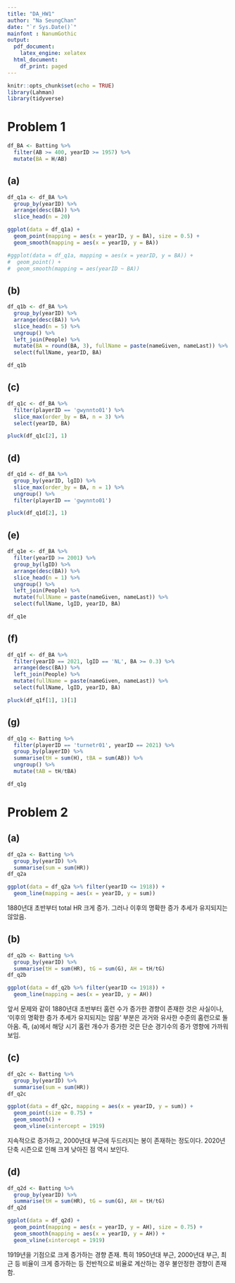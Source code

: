 ```yaml
---
title: "DA_HW1"
author: "Na SeungChan"
date: "`r Sys.Date()`"
mainfont : NanumGothic
output:
  pdf_document:
    latex_engine: xelatex
  html_document:
    df_print: paged
---
```


```r
knitr::opts_chunk$set(echo = TRUE)
library(Lahman)
library(tidyverse)
```



# Problem 1

```r
df_BA <- Batting %>%
  filter(AB >= 400, yearID >= 1957) %>%
  mutate(BA = H/AB)
```


## (a)

```r
df_q1a <- df_BA %>%
  group_by(yearID) %>%
  arrange(desc(BA)) %>%
  slice_head(n = 20)

ggplot(data = df_q1a) +
  geom_point(mapping = aes(x = yearID, y = BA), size = 0.5) +
  geom_smooth(mapping = aes(x = yearID, y = BA))

#ggplot(data = df_q1a, mapping = aes(x = yearID, y = BA)) +
#  geom_point() +
#  geom_smooth(mapping = aes(yearID ~ BA))
```



## (b)

```r
df_q1b <- df_BA %>%
  group_by(yearID) %>%
  arrange(desc(BA)) %>%
  slice_head(n = 5) %>%
  ungroup() %>%
  left_join(People) %>%
  mutate(BA = round(BA, 3), fullName = paste(nameGiven, nameLast)) %>%
  select(fullName, yearID, BA)

df_q1b
```



## (c)

```r
df_q1c <- df_BA %>%
  filter(playerID == 'gwynnto01') %>%
  slice_max(order_by = BA, n = 3) %>%
  select(yearID, BA)

pluck(df_q1c[2], 1)
```



## (d)

```r
df_q1d <- df_BA %>%
  group_by(yearID, lgID) %>%
  slice_max(order_by = BA, n = 1) %>%
  ungroup() %>%
  filter(playerID == 'gwynnto01')

pluck(df_q1d[2], 1)
```



## (e)

```r
df_q1e <- df_BA %>% 
  filter(yearID >= 2001) %>%
  group_by(lgID) %>%
  arrange(desc(BA)) %>%
  slice_head(n = 1) %>%
  ungroup() %>%
  left_join(People) %>%
  mutate(fullName = paste(nameGiven, nameLast)) %>%
  select(fullName, lgID, yearID, BA)

df_q1e
```



## (f)

```r
df_q1f <- df_BA %>%
  filter(yearID == 2021, lgID == 'NL', BA >= 0.3) %>%
  arrange(desc(BA)) %>%
  left_join(People) %>%
  mutate(fullName = paste(nameGiven, nameLast)) %>%
  select(fullName, lgID, yearID, BA)

pluck(df_q1f[1], 1)[1]
```



## (g)

```r
df_q1g <- Batting %>%
  filter(playerID == 'turnetr01', yearID == 2021) %>%
  group_by(playerID) %>%
  summarise(tH = sum(H), tBA = sum(AB)) %>%
  ungroup() %>%
  mutate(tAB = tH/tBA)

df_q1g
```



# Problem 2


## (a)


```r
df_q2a <- Batting %>%
  group_by(yearID) %>%
  summarise(sum = sum(HR))
df_q2a

ggplot(data = df_q2a %>% filter(yearID <= 1918)) +
  geom_line(mapping = aes(x = yearID, y = sum))
```

1880년대 초반부터 total HR 크게 증가. 그러나 이후의 명확한 증가 추세가 유지되지는 않았음.



## (b)


```r
df_q2b <- Batting %>%
  group_by(yearID) %>%
  summarise(tH = sum(HR), tG = sum(G), AH = tH/tG)
df_q2b

ggplot(data = df_q2b %>% filter(yearID <= 1918)) +
  geom_line(mapping = aes(x = yearID, y = AH))
```

앞서 문제와 같이 1880년대 초반부터 홈런 수가 증가한 경향이 존재한 것은 사실이나, '이후의 명확한 증가 추세가 유지되지는 않음' 부분은 과거와 유사한 수준의 홈런으로 돌아옴. 즉, (a)에서 해당 시기 홈런 개수가 증가한 것은 단순 경기수의 증가 영향에 가까워 보임.



## (c)


```r
df_q2c <- Batting %>%
  group_by(yearID) %>%
  summarise(sum = sum(HR))
df_q2c

ggplot(data = df_q2c, mapping = aes(x = yearID, y = sum)) +
  geom_point(size = 0.75) +
  geom_smooth() +
  geom_vline(xintercept = 1919)
```

지속적으로 증가하고, 2000년대 부근에 두드러지는 봉이 존재하는 정도이다. 2020년 단축 시즌으로 인해 크게 낮아진 점 역시 보인다.



## (d)


```r
df_q2d <- Batting %>%
  group_by(yearID) %>%
  summarise(tH = sum(HR), tG = sum(G), AH = tH/tG)
df_q2d

ggplot(data = df_q2d) +
  geom_point(mapping = aes(x = yearID, y = AH), size = 0.75) +
  geom_smooth(mapping = aes(x = yearID, y = AH)) +
  geom_vline(xintercept = 1919)
```

1919년을 기점으로 크게 증가하는 경향 존재. 특히 1950년대 부근, 2000년대 부근, 최근 등 비율이 크게 증가하는 등 전반적으로 비율로 계산하는 경우 불안정한 경향이 존재함.
